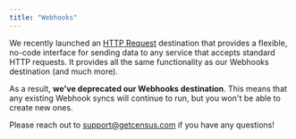 ```yaml
---
title: "Webhooks"
---
```


We recently launched an [HTTP Request](/destinations/http-request) destination that provides a flexible, no-code interface for sending data to any service that accepts standard HTTP requests. It provides all the same functionality as our Webhooks destination (and much more).

As a result, **we've deprecated our Webhooks destination**. This means that any existing Webhook syncs will continue to run, but you won't be able to create new ones.

Please reach out to support@getcensus.com if you have any questions!